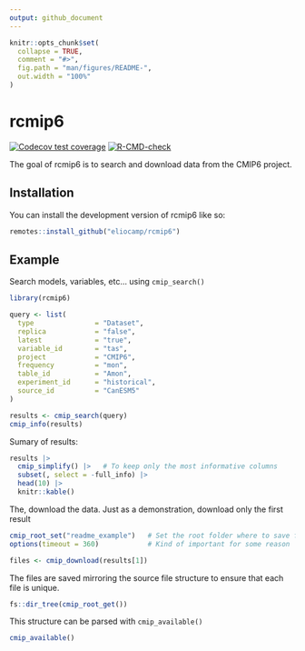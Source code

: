 ```yaml
---
output: github_document
---
```


<!-- README.md is generated from README.Rmd. Please edit that file -->

```r
knitr::opts_chunk$set(
  collapse = TRUE,
  comment = "#>",
  fig.path = "man/figures/README-",
  out.width = "100%"
)
```

# rcmip6

<!-- badges: start -->
[![Codecov test coverage](https://codecov.io/gh/eliocamp/rcmip6/branch/main/graph/badge.svg)](https://app.codecov.io/gh/eliocamp/rcmip6?branch=main)
[![R-CMD-check](https://github.com/eliocamp/rcmip6/actions/workflows/R-CMD-check.yaml/badge.svg)](https://github.com/eliocamp/rcmip6/actions/workflows/R-CMD-check.yaml)
<!-- badges: end -->

The goal of rcmip6 is to search and download data from the CMIP6 project. 

## Installation

You can install the development version of rcmip6 like so:

``` r
remotes::install_github("eliocamp/rcmip6")
```

## Example

Search models, variables, etc... using `cmip_search()`

```r
library(rcmip6)

query <- list(
  type               = "Dataset",
  replica            = "false",
  latest             = "true",
  variable_id        = "tas",
  project            = "CMIP6",
  frequency          = "mon",                          
  table_id           = "Amon",
  experiment_id      = "historical",
  source_id          = "CanESM5"
)

results <- cmip_search(query)
cmip_info(results)
```

Sumary of results:

```r
results |> 
  cmip_simplify() |>   # To keep only the most informative columns
  subset(, select = -full_info) |> 
  head(10) |> 
  knitr::kable()
```

The, download the data.
Just as a demonstration, download only the first result

```r
cmip_root_set("readme_example")   # Set the root folder where to save files 
options(timeout = 360)            # Kind of important for some reason

files <- cmip_download(results[1])
```

The files are saved mirroring the source file structure to ensure that each file is unique. 

```r
fs::dir_tree(cmip_root_get())
```

This structure can be parsed with `cmip_available()`

```r
cmip_available()
```

